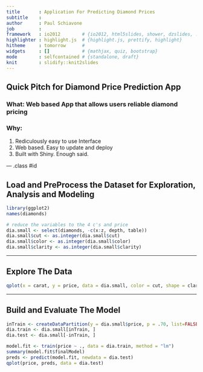 ```yaml
---
title       : Application For Predicting Diamond Prices
subtitle    : 
author      : Paul Schiavone
job         : 
framework   : io2012        # {io2012, html5slides, shower, dzslides, ...}
highlighter : highlight.js  # {highlight.js, prettify, highlight}
hitheme     : tomorrow      # 
widgets     : []            # {mathjax, quiz, bootstrap}
mode        : selfcontained # {standalone, draft}
knit        : slidify::knit2slides
---
```


## Quick Pitch for Diamond Price Prediction App

### What:  Web based App that allows users reliable diamond pricing

### Why:  

1. Rediculously easy to use Interface
2. Web based.  Easy to update and deploy
3. Built with Shiny.  Enough said.

--- .class #id 

## Load and PreProcess the Dataset for Exploration, Analysis and Modeling

```r
library(ggplot2)
names(diamonds)

# reduce the variables to the 4 c's and price
dia.small <- select(diamonds, -c(x:z, depth, table))
dia.small$cut <- as.integer(dia.small$cut)
dia.small$color <- as.integer(dia.small$color)
dia.small$clarity <- as.integer(dia.small$clarity)
```

---

## Explore The Data
```r
qplot(x = carat, y = price, data = dia.small, color = cut, shape = clarity, size = color)
```

---

## Build and Evaluate The Model
```r
inTrain <- createDataPartition(y = dia.small$price, p = .70, list=FALSE)
dia.train <- dia.small[inTrain, ]
dia.test <- dia.small[-inTrain, ]

model.fit <- train(price ~ ., data = dia.train, method = "lm")
summary(model.fit$finalModel)
preds <- predict(model.fit, newdata = dia.test)
qplot(price, preds, data = dia.test)
```



